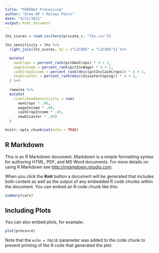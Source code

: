 ```yaml
---
title: "FEWSNet Processing"
author: "Drew AP + Malawi Peers"
date: "4/21/2021"
output: html_document
---
```

```R

lhz_scores = read.csv(here(private_r, "lhz.csv"))

lhz_sensitivity = lhz %>%
  right_join(lhz_scores, by = ("LZCODE" = "LZCODE")) %>%

  mutate(
    ownCrops = percent_rank(pctOwnCrops) * 4 + 1,
    wageIncome = percent_rank(pctIncWage) * 4 + 1,
    cashCropIncome = percent_rank(desc(pctIncCashCrops)) * 4 + 1,
    newDisaster = percent_rank(desc(disasterCoping)) * 4 + 1,
  ) %>%
  
  rowwise %>%
  mutate(
    livelihoodSensitivity = sum(
      ownCrops * .06,
      wageIncome * .06,
      cashCropIncome * .04,
      newDisaster * .04)
  )

```


```r
knitr::opts_chunk$set(echo = TRUE)
```

## R Markdown

This is an R Markdown document. Markdown is a simple formatting syntax for authoring HTML, PDF, and MS Word documents. For more details on using R Markdown see <http://rmarkdown.rstudio.com>.

When you click the **Knit** button a document will be generated that includes both content as well as the output of any embedded R code chunks within the document. You can embed an R code chunk like this:

```r
summary(cars)
```

## Including Plots

You can also embed plots, for example:

```r
plot(pressure)
```

Note that the `echo = FALSE` parameter was added to the code chunk to prevent printing of the R code that generated the plot.
